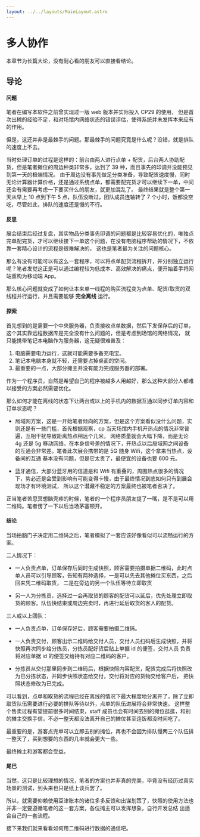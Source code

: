 ```yaml
---
layout: ../../layouts/MainLayout.astro
---
```


# 多人协作

本章节为长篇大论，没有耐心看的朋友可以直接看结论。

## 导论

#### 问题

笔者在编写本软件之前曾实现过一版 web 版本并实际投入 CP29 的使用， 但是首次出摊的经验不足，和对场馆内网络状态的错误评估，使得系统并未发挥本来应有的作用。

但是，这还并非是最棘手的问题。那最棘手的问题究竟是什么呢？没错，就是排队的速度上不去。

当时处理订单的过程是这样的：前台由两人进行点单 + 配货，后台两人协助配货，但是笔者摊位的周边种类非常多，达到了 39 种，而且事先的印调并没能预见到第一天的极端情况。
由于周边没有事先做足分类准备，导致配货速度慢，同时无论计算器计算价格，还是通过系统点单，都需要配完货才可以继续下一单，中间还会有需要再考虑一下要买什么的朋友，就更加混乱了。
最终结果就是整个第一天从早上 10 点到下午 5 点，队伍没断过，团队成员连轴转了 7 个小时，饭都没空吃，尽管如此，排队的速度还是慢的不行。

#### 反思

展会结束后经过复盘，其实物品分类事先印调的问题都是比较容易优化的，唯独点完单配完货，才可以继续接下一单这个问题，在没有电脑程序帮助的情况下，不依靠一套精心设计的流程是很难解决的，
这也是笔者最为关注的问题核心。

那么有没有可能可以有这么一套程序，可以将点单配货流程拆开，并分别独立运行呢？笔者发觉这正是可以通过编程较为低成本、高效解决的痛点，便开始着手将网站重构为移动端 App。

那么核心问题就变成了如何让本来单一线程的购买流程变为点单、配货/取货的双线程并行运行，并且需要能够 **完全离线** 运行。

#### 探索

首先想到的是需要一个中央服务器，负责接收点单数据，然后下发保存后的订单，这个其实靠远程数据库是完全没有什么问题的，但是考虑到场馆的网络情况，
就只能携带笔记本电脑作为服务器，这无疑很难普及：

1. 电脑需要电力运行，这就可能需要多备充电宝。
2. 笔记本电脑本身就不轻，还需要占掉桌面的空间。
3. 最重要的一点，大部分摊主并没有能力完成服务器的部署。

作为一个程序员，自然是希望自己的程序被越多人用越好，那么这种大部分人都难以接受的方案必然需要优化。

那么如何才能在离线的状态下让两台或以上的手机内的数据互通以同步订单内容和订单状态呢？

- 局域网方案，这是一开始笔者倾向的方案，但是这个方案看似没什么问题，实则还是有一些门槛，首先根据观察，cp 当天场馆内手机开热点的情况非常普遍，互相干扰导致距离热点稍远个几米，
  网络质量就会大幅下降，而是无论 4g 还是 5g 移动网络，在本身信号差的情况下，开热点以后局域网之间设备的互通会非常差。笔者此次展会携带的是 5G 随身 Wifi，这个拿来当热点，设备间的互通
  基本没有问题，但是它太贵了，最便宜的设备也要 600 元。

- 蓝牙通信，大部分蓝牙用的信道是和 Wifi 有重叠的，周围热点很多的情况下，势必还是会受到影响有可能变得卡慢，由于最终情况到底如何只有到展会现场才有环境测试，
  所以这个潜藏不稳定的方案最终也被笔者否决了。

正当笔者苦思冥想脑壳疼的时候，笔者的一个程序员朋友提了一嘴，是不是可以用二维码。笔者愣了一下以后当场茅塞顿开。

#### 结论

当场拍脑门子决定用二维码之后，笔者模拟了一套应该好像看似可以流畅运行的方案。

二人情况下：

- 一人负责点单，订单保存后同时生成快照，顾客需要拍摄单据二维码，此时点单人员可以引导顾客，告知有两种选择，一是可以先去其他摊位买东西，之后回来凭二维码取货，
  二是在旁边的另一个队伍等待立即取货

- 另一人为分拣员，选择过一会再取货的顾客的配货可以延后，优先处理立即取货的顾客。队伍快结束或周边完卖时，再进行延后取货的客人的配货。

三人或以上团队：

- 一人负责点单，订单保存好后，顾客需要拍摄二维码。

- 一人负责交付，顾客出示二维码给交付人员，交付人员扫码后生成快照，并将快照再次同步给分拣员，分拣员配好货后贴上单据 id 的便签，交付人员
  负责将对应单据 id 的便签交给持有对应二维码的客户。

- 分拣员从交付那里同步到二维码后，根据快照内容配货，配货完成后将快照改为已分拣状态，并同步快照状态给交付，交付将对应的货物交给客户后，
  把快照状态修改为已完成。

可以看到，点单和取货的流程已经在离线的情况下最大程度地分离开了，除了立即取货队伍需要进行必要的排队等待以外，点单的队伍进展将会非常快速。
这样整个售卖过程有望提前很多时间结束，staff 成员也会有时间去别的摊位逛逛，和别的摊主交换手信，不必一整天都没法离开自己的摊位甚至连饭都没时间吃了。

最重要的是，游客点完单可以立即去别的摊位，再也不会因为排队慢两三个队伍排一整天了，买到想要的东西的几率就会更大一些。

最终摊主和游客都会受益。

#### 尾巴

当然，这只是比较理想的情况，笔者的方案也并非真的完美，毕竟没有经历过真实场景的测试，到头来也只是纸上谈兵罢了。

所以，就需要仰赖使用豆津账本的诸位多多反馈和出谋划策了，快照的使用方法也并非一定要遵循笔者的这一套方案，各位摊主可以发挥想象，自行开发总结
出适合自己的一套流程。

接下来我们就来看看如何用二维码进行数据的通信吧。
